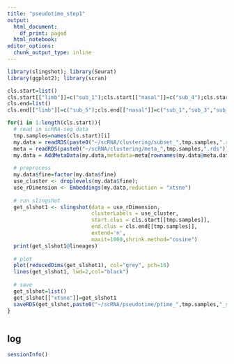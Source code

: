 ```yaml
---
title: "pseudotime_step1"
output: 
  html_document:
    df_print: paged
  html_notebook:
editor_options:
  chunk_output_type: inline
--- 
```


```r
library(slingshot); library(Seurat)
library(ggplot2); library(scran)

```

```r
cls.start=list()
cls.start[["limb"]]=c("sub_1");cls.start[["nasal"]]=c("sub_4");cls.start[["somite"]]=c("sub_3")
cls.end=list()
cls.end[["limb"]]=c("sub_5");cls.end[["nasal"]]=c("sub_1","sub_3","sub_5","sub_6");cls.end[["somite"]]=c("sub_2")

```

```r
for(i in 1:length(cls.start)){
  # read in scRNA-seq data
  tmp.samples=names(cls.start)[i]
  my.data = readRDS(paste0("~/scRNA/clustering/subset_",tmp.samples,".rds"))
  meta = readRDS(paste0("~/scRNA/clustering/meta_",tmp.samples,".rds"))
  my.data = AddMetaData(my.data,metadata=meta[rownames(my.data@meta.data),])
  
  # preprocess
  my.data$fine=factor(my.data$fine)
  use_cluster <- droplevels(my.data$fine); 
  use_rDimension <- Embeddings(my.data,reduction = "xtsne")
  
  # run slingshot
  get_slshot1 <- slingshot(data = use_rDimension,
                           clusterLabels = use_cluster,
                           start.clus = cls.start[[tmp.samples]],
                           end.clus = cls.end[[tmp.samples]],
                           extend='n',
                           maxit=1000,shrink.method="cosine") 
  print(get_slshot1@lineages)
  
  # plot
  plot(reducedDims(get_slshot1), col="grey", pch=16)
  lines(get_slshot1, lwd=2,col="black")
  
  # save
  get_slshot=list()
  get_slshot[["xtsne"]]=get_slshot1
  saveRDS(get_slshot,paste0("~/scRNA/pseudotime/ptime_",tmp.samples,"_slingshot.rds"))
}

```

```r

```

## log

```r
sessionInfo()
```
